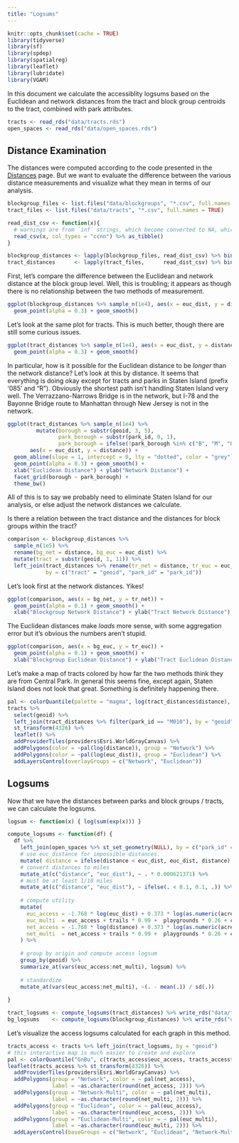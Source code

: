 ```yaml
---
title: "Logsums"
---
```


```r
knitr::opts_chunk$set(cache = TRUE)
library(tidyverse)
library(sf)
library(spdep)
library(spatialreg)
library(leaflet)
library(lubridate)
library(VGAM)
```

In this document we calculate the accessiblity logsums based on the Euclidean
and network distances from the tract and block group centroids to the tract,
combined with park attributes.

```r
tracts <- read_rds("data/tracts.rds")
open_spaces <- read_rds("data/open_spaces.rds")
```


## Distance Examination
The distances were computed according to the code presented in the [Distances](03_distances.html)
page. But we want to evaluate the difference between the various distance measurements
and visualize what they mean in terms of our analysis.

```r
blockgroup_files <- list.files("data/blockgroups", "*.csv", full.names = TRUE)
tract_files <- list.files("data/tracts", "*.csv", full.names = TRUE)

read_dist_csv <- function(x){
  # warnings are from `inf` strings, which become converted to NA, which is okay.
  read_csv(x, col_types = "ccnn") %>% as_tibble()
}

blockgroup_distances <- lapply(blockgroup_files, read_dist_csv) %>% bind_rows()
tract_distances      <- lapply(tract_files,      read_dist_csv) %>% bind_rows()
```

First, let's compare the difference between the Euclidean and network
distance at the block group level. Well, this is troubling; it appears as though
there is no relationship between the two methods of measurement. 

```r
ggplot(blockgroup_distances %>% sample_n(1e4), aes(x = euc_dist, y = distance)) +
  geom_point(alpha = 0.3) + geom_smooth()
```

Let's look at the same plot for tracts. This is much better, though there
are still some curious issues. 

```r
ggplot(tract_distances %>% sample_n(1e4), aes(x = euc_dist, y = distance)) +
  geom_point(alpha = 0.3) + geom_smooth()
```


In particular, how is it possible for the
Euclidean distance to be *longer* than the network distance? Let's look at this
by distance. It seems that everything is doing okay except for tracts and parks in Staten 
Island (prefix '085' and "R"). Obviously the shortest path isn't handling Staten
Island very well. The Verrazzano-Narrows Bridge is in the network, but I-78 and
the Bayonne Bridge route to Manhattan through New Jersey is not in the network.

```r
ggplot(tract_distances %>% sample_n(1e4) %>% 
         mutate(borough = substr(geoid, 3, 5),
                park_borough = substr(park_id, 0, 1),
                park_borough = ifelse(!park_borough %in% c("B", "M", "Q", "R", "X"), "C", park_borough)), 
       aes(x = euc_dist, y = distance)) +
  geom_abline(slope = 1, intercept = 0, lty = "dotted", color = "grey") + 
  geom_point(alpha = 0.3) + geom_smooth() +
  xlab("Euclidean Distance") + ylab("Network Distance") +
  facet_grid(borough ~ park_borough) +
  theme_bw()
```

All of this is to say we probably need to eliminate Staten Island for our 
analysis, or else adjust the network distances we calculate.

Is there a relation between the tract distance and the distances for block
groups within the tract?

```r
comparison <- blockgroup_distances %>%
  sample_n(1e5) %>%
  rename(bg_net = distance, bg_euc = euc_dist) %>%
  mutate(tract = substr(geoid, 1, 11)) %>%
  left_join(tract_distances %>% rename(tr_net = distance, tr_euc = euc_dist), 
            by = c("tract" = "geoid", "park_id" = "park_id"))
```

Let's look first at the network distances. Yikes!
```r
ggplot(comparison, aes(x = bg_net, y = tr_net)) +
  geom_point(alpha = 0.1) + geom_smooth() + 
  xlab("Blockgroup Network Distance") + ylab("Tract Network Distance")
```

The Euclidean distances make *loads* more sense, with some aggregation error
but it's obvious the numbers aren't stupid.

```r
ggplot(comparison, aes(x = bg_euc, y = tr_euc)) +
  geom_point(alpha = 0.1) + geom_smooth() + 
  xlab("Blockgroup Euclidean Distance") + ylab("Tract Euclidean Distance")
```

Let's make a map of tracts colored by how far the two methods think they are
from Central Park. In general this seems fine, except again, Staten Island does
not look that great. Something is definitely happening there.

```r
pal <- colorQuantile(palette = "magma", log(tract_distances$distance), n = 7)
tracts %>%
  select(geoid) %>%
  left_join(tract_distances %>% filter(park_id == "M010"), by = "geoid") %>%
  st_transform(4326) %>%
  leaflet() %>%
  addProviderTiles(providers$Esri.WorldGrayCanvas) %>%
  addPolygons(color = ~pal(log(distance)), group = "Network") %>%
  addPolygons(color = ~pal(log(euc_dist)), group = "Euclidean") %>%
  addLayersControl(overlayGroups = c("Network", "Euclidean"))
```


## Logsums

Now that we have the distances between parks and block groups / tracts, we can 
calculate the logsums.

```r
logsum <- function(x) { log(sum(exp(x))) }

compute_logsums <- function(df) {
  df %>%
    left_join(open_spaces %>% st_set_geometry(NULL), by = c("park_id" = "id")) %>%
    # use euc_distance for impossible distances.
    mutate( distance = ifelse(distance < euc_dist, euc_dist, distance) ) %>%
    # convert distances to miles
    mutate_at(c("distance", "euc_dist"), ~ . * 0.000621371) %>%
    # must be at least 1/10 miles
    mutate_at(c("distance", "euc_dist"), ~ ifelse(. < 0.1, 0.1, .)) %>%
  
    # compute utility
    mutate(
      euc_access = -1.768 * log(euc_dist) + 0.373 * log(as.numeric(acres)),
      euc_multi  = euc_access + trails * 0.99 +  playgrounds * 0.26 + courts * 0.43,
      net_access = -1.768 * log(distance) + 0.373 * log(as.numeric(acres)),
      net_multi  = net_access + trails * 0.99 +  playgrounds * 0.26 + courts * 0.43
    ) %>%
    
    # group by origin and compute access logsum
    group_by(geoid) %>%
    summarize_at(vars(euc_access:net_multi), logsum) %>%
    
    # standardize
    mutate_at(vars(euc_access:net_multi), ~(. - mean(.)) / sd(.))
    
}

tract_logsums <- compute_logsums(tract_distances) %>% write_rds("data/tract_logsums.rds")
bg_logsums    <- compute_logsums(blockgroup_distances) %>% write_rds("data/bg_logsums.rds")
```


Let's visualize the access logsums calculated for each graph in this method.

```r
tracts_access <- tracts %>% left_join(tract_logsums, by = "geoid")
# this interactive map is much easier to create and explore
pal <- colorQuantile("GnBu", c(tracts_access$euc_access, tracts_access$net_multi), n = 7)
leaflet(tracts_access %>% st_transform(4326)) %>%
  addProviderTiles(providers$Esri.WorldGrayCanvas) %>%
  addPolygons(group = "Network", color = ~ pal(net_access),
              label = ~as.character(round(net_access, 2))) %>%
  addPolygons(group = "Network-Multi", color = ~ pal(net_multi),
              label = ~as.character(round(net_multi, 2))) %>%
  addPolygons(group = "Euclidean", color = ~ pal(euc_access),
              label = ~as.character(round(euc_access, 2))) %>%
  addPolygons(group = "Euclidean-Multi", color = ~ pal(euc_multi),
              label = ~as.character(round(euc_multi, 2))) %>%
  addLayersControl(baseGroups = c("Network", "Euclidean", "Network-Multi", "Euclidean-Multi"))
```

